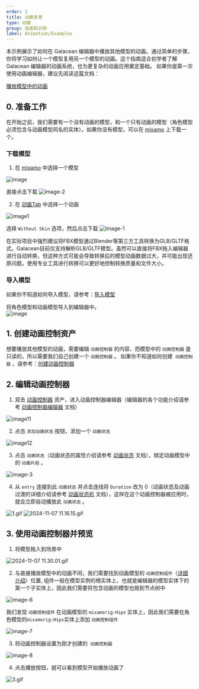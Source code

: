 ```yaml
---
order: 1
title: 动画复用
type: 动画
group: 指南和示例
label: Animation/Examples
---
```


本示例展示了如何在 Galacean 编辑器中播放其他模型的动画。通过简单的步骤，你将学习如何让一个模型复用另一个模型的动画。这个指南适合初学者了解 Galacean 编辑器的动画系统，也为更复杂的动画应用奠定基础。
如果你是第一次使用动画编辑器，建议先阅读这篇文档：

[播放模型中的动画](/docs/animation/examples/playAnimation/)

## 0. 准备工作

在开始之前，我们需要有一个没有动画的模型，和一个只有动画的模型（角色模型必须包含与动画模型同名的实体）。如果你没有模型，可以在 [mixamo](https://www.mixamo.com/#/?page=1&query=&type=Character) 上下载一个。

### 下载模型

1. 在 [mixamo](https://www.mixamo.com/#/?page=1&query=&type=Character) 中选择一个模型

![image](https://mdn.alipayobjects.com/huamei_3zduhr/afts/img/A*UF2BTbu598EAAAAAAAAAAAAADsJ_AQ/original) 

直接点击下载
![image-2](https://mdn.alipayobjects.com/huamei_3zduhr/afts/img/A*m9xuR4QewBEAAAAAAAAAAAAADsJ_AQ/original)

2. 在 [动画Tab](https://www.mixamo.com/#/?page=1&query=&type=Motion%2CMotionPack) 中选择一个动画

![image1](https://mdn.alipayobjects.com/huamei_3zduhr/afts/img/A*P_e2Q4D9AN4AAAAAAAAAAAAADsJ_AQ/original) 

选择 `Without Skin` 选项，然后点击下载
![image-1](https://mdn.alipayobjects.com/huamei_3zduhr/afts/img/A*ktbtQrG9rNEAAAAAAAAAAAAADsJ_AQ/original)

<Callout type="positive">
  在实际项目中强烈建议将FBX模型通过Blender等第三方工具转换为GLB/GLTF格式。Galacean目前仅支持解析GLB/GLTF模型。虽然可以直接将FBX拖入编辑器进行自动转换，但这种方式可能会导致转换后的模型动画数据过大，并可能出现还原问题。使用专业工具进行转换可以更好地控制转换质量和文件大小。
</Callout>

### 导入模型
如果你不知道如何导入模型，请参考：[导入模型](/docs/animation/examples/playAnimation/#导入模型)

将角色模型和动画模型导入到编辑器中。  
![image](https://mdn.alipayobjects.com/huamei_3zduhr/afts/img/A*xApDR4D-Ed0AAAAAAAAAAAAADsJ_AQ/original)


## 1. 创建动画控制资产
想要播放其他模型的动画，需要编辑 `动画控制器` 的内容，而模型中的 `动画控制器` 是只读的，所以需要我们自己创建一个 `动画控制器` 。
如果你不知道如何创建` 动画控制器` ，请参考：[创建动画控制器](/docs/animation/examples/playAnimation/#2-创建动画控制资产)

## 2. 编辑动画控制器

1. 双击 [动画控制器](/docs/animation/animatorController/) 资产，进入动画控制器编辑器（编辑器的各个功能介绍请参考 [动画控制器编辑器](/docs/animation/animatorController/) 文档）

![image11](https://mdn.alipayobjects.com/huamei_3zduhr/afts/img/A*v8aUR4McTA4AAAAAAAAAAAAADsJ_AQ/original) 

2. 点击 `添加动画状态` 按钮，添加一个 `动画状态`

![image12](https://mdn.alipayobjects.com/huamei_3zduhr/afts/img/A*G1moSpo20KcAAAAAAAAAAAAADsJ_AQ/original) 

3. 点击 `动画状态`（动画状态的属性介绍请参考 [动画状态](/docs/animation/animatorState/) 文档），绑定动画模型中的 `动画片段` 。 

![image-3](https://mdn.alipayobjects.com/huamei_3zduhr/afts/img/A*72LhQ5gOBmgAAAAAAAAAAAAADsJ_AQ/original)

4. 从 `entry` 连接到此 `动画状态` 并点击连线将 `Duration` 改为 0（动画状态及动画过渡的详细介绍请参考 [动画状态机](/docs/animation/state-machine/) 文档），这样在这个动画控制器被应用时，就会立即自动播放此 `动画状态` 。

![1.gif](https://mdn.alipayobjects.com/huamei_3zduhr/afts/img/A*wgBgQor0c5wAAAAAAAAAAAAADsJ_AQ/original)
![2024-11-07 11.16.15.gif](https://mdn.alipayobjects.com/huamei_3zduhr/afts/img/A*NgW5QZ4vaFEAAAAAAAAAAAAADsJ_AQ/original)

## 3. 使用动画控制器并预览

1. 将模型拖入到场景中

![2024-11-07 11.30.01.gif](https://mdn.alipayobjects.com/huamei_3zduhr/afts/img/A*uEGPTZfKEZwAAAAAAAAAAAAADsJ_AQ/original)

2. 与直接播放模型中的动画不同，我们需要找到动画模型的 `动画控制组件`（[详细介绍](/docs/animation/animator/)）位置, 组件一般在模型实例的根实体上，也就是编辑器的模型实体下的第一个子实体上，因此我们需要将包含动画的模型也拖到节点树中

![image-6](https://mdn.alipayobjects.com/huamei_3zduhr/afts/img/A*kjmDSZeyq4QAAAAAAAAAAAAADsJ_AQ/original)

我们发现 `动画控制组件` 在动画模型的 `mixamorig:Hips` 实体上，因此我们需要在角色模型的`mixamorig:Hips`实体上添加 `动画控制组件`

![image-7](https://mdn.alipayobjects.com/huamei_3zduhr/afts/img/A*HCzWTrsp1isAAAAAAAAAAAAADsJ_AQ/original)


3. 将动画控制器设置为刚才创建的` 动画控制器`

![image-8](https://mdn.alipayobjects.com/huamei_3zduhr/afts/img/A*dFGgRqk0tvgAAAAAAAAAAAAADsJ_AQ/original)

4. 点击播放按钮，就可以看到模型开始播放动画了

![3.gif](https://mdn.alipayobjects.com/huamei_3zduhr/afts/img/A*EeXDQp4PVRkAAAAAAAAAAAAADsJ_AQ/original) 

